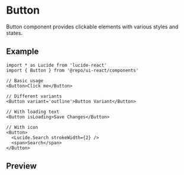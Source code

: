 
<Meta of={Stories} />

# Button

Button component provides clickable elements with various styles and states.

## Example

```tsx
import * as Lucide from 'lucide-react'
import { Button } from '@repo/ui-react/components'

// Basic usage
<Button>Click me</Button>

// Different variants
<Button variant='outline'>Button Variant</Button>

// With loading text
<Button isLoading>Save Changes</Button>

// With icon
<Button>
  <Lucide.Search strokeWidth={2} />
  <span>Search</span>
</Button>
```

## Preview

<Primary />
